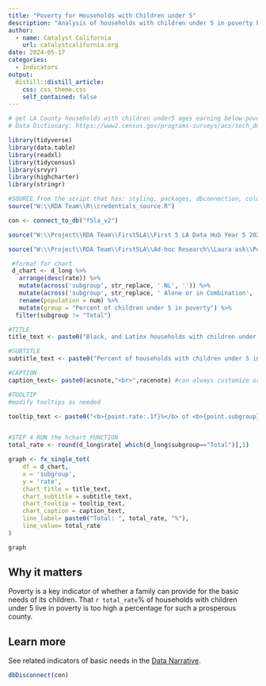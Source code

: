 ```yaml
---
title: "Poverty for Households with Children under 5"
description: "Analysis of households with children under 5 in poverty by race in Los Angeles County, as part of Catalyst California’s annual update of key indicators for First 5 LA and Best Start."
author:
  - name: Catalyst California
    url: catalystcalifornia.org
date: 2024-05-17
categories:
  - Indicators
output:
  distill::distill_article:
    css: css_theme.css
    self_contained: false
---
```



```r

# get LA County households with children under5 ages earning below-poverty incomesby race
# Data Dictionary: https://www2.census.gov/programs-surveys/acs/tech_docs/pums/data_dict/PUMS_Data_Dictionary_2018-2022.pdf

library(tidyverse)
library(data.table)
library(readxl)
library(tidycensus)
library(srvyr)
library(highcharter)
library(stringr)

#SOURCE from the script that has: styling, packages, dbconnection, colors
source("W:\\RDA Team\\R\\credentials_source.R")

con <- connect_to_db("f5la_v2")

source("W:\\Project\\RDA Team\\First5LA\\First 5 LA Data Hub Year 5 2024\\R\\chart_prep\\f5la_chart_functions.R")

```

```r

source("W:\\Project\\RDA Team\\First5LA\\Ad-hoc Research\\Laura ask\\Poverty\\poverty_by_race.R")

```


```r

 #format for chart
 d_chart <- d_long %>% 
   arrange(desc(rate)) %>%
   mutate(across('subgroup', str_replace, ' NL', '')) %>%
   mutate(across('subgroup', str_replace, ' Alone or in Combination', '')) %>%
   rename(population = num) %>%
   mutate(group = "Percent of children under 5 in poverty") %>%
  filter(subgroup != "Total")

#TITLE 
title_text <- paste0("Black, and Latinx households with children under 5 are more likely to be in poverty")

#SUBTITLE
subtitle_text <- paste0("Percent of households with children under 5 in poverty in Los Angeles County")

#CAPTION
caption_text<- paste0(acsnote,"<br>",racenote) #can always customize or add additional text to this as needed

#TOOLTIP
#modify tooltips as needed 

tooltip_text <- paste0("<b>{point.rate:.1f}%</b> of <b>{point.subgroup}</b> households with children under 5 are in poverty,<br> or  <b>{point.population:,.0f}</b> households with children under 5")


#STEP 4 RUN the hchart FUNCTION 
total_rate <- round(d_long$rate[ which(d_long$subgroup=="Total")],1)

graph <- fx_single_tot(
    df = d_chart,
    x = 'subgroup',
    y = 'rate',
    chart_title = title_text,
    chart_subtitle = subtitle_text,
    chart_tooltip = tooltip_text,
    chart_caption = caption_text,
    line_label= paste0("Total: ", total_rate, "%"),
    line_value= total_rate
)

graph

```


## Why it matters
Poverty is a key indicator of whether a family can provide for the basic needs of its children. That `r total_rate`% of households with children under 5 live in poverty is too high a percentage for such a prosperous county.

## Learn more
See related indicators of basic needs in the [Data Narrative](https://apca-dev.dreamhosters.com/).

```r

dbDisconnect(con)
```
